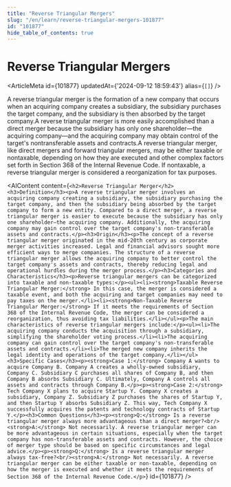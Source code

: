 ```yaml
---
title: "Reverse Triangular Mergers"
slug: "/en/learn/reverse-triangular-mergers-101877"
id: "101877"
hide_table_of_contents: true
---
```



# Reverse Triangular Mergers

<ArticleMeta id={101877} updatedAt={'2024-09-12 18:59:43'} alias={`[]`} />
<div className='border-solid border-b border-t-0 my-4 border-[var(--ifm-color-gray-300)]' />

A reverse triangular merger is the formation of a new company that occurs when an acquiring company creates a subsidiary, the subsidiary purchases the target company, and the subsidiary is then absorbed by the target company.A reverse triangular merger is more easily accomplished than a direct merger because the subsidiary has only one shareholder—the acquiring company—and the acquiring company may obtain control of the target's nontransferable assets and contracts.A reverse triangular merger, like direct mergers and forward triangular mergers, may be either taxable or nontaxable, depending on how they are executed and other complex factors set forth in Section 368 of the Internal Revenue Code. If nontaxable, a reverse triangular merger is considered a reorganization for tax purposes.

<AIContent content={`<h2>Reverse Triangular Merger</h2><h3>Definition</h3><p>A reverse triangular merger involves an acquiring company creating a subsidiary, the subsidiary purchasing the target company, and then the subsidiary being absorbed by the target company to form a new entity. Compared to a direct merger, a reverse triangular merger is easier to execute because the subsidiary has only one shareholder—the acquiring company. Additionally, the acquiring company may gain control over the target company's non-transferable assets and contracts.</p><h3>Origin</h3><p>The concept of a reverse triangular merger originated in the mid-20th century as corporate merger activities increased. Legal and financial advisors sought more efficient ways to merge companies. The structure of a reverse triangular merger allows the acquiring company to better control the target company's assets and contracts, thereby reducing legal and operational hurdles during the merger process.</p><h3>Categories and Characteristics</h3><p>Reverse triangular mergers can be categorized into taxable and non-taxable types:</p><ul><li><strong>Taxable Reverse Triangular Merger:</strong> In this case, the merger is considered a taxable event, and both the acquiring and target companies may need to pay taxes on the merger.</li><li><strong>Non-Taxable Reverse Triangular Merger:</strong> If it meets the requirements of Section 368 of the Internal Revenue Code, the merger can be considered a reorganization, thus avoiding tax liabilities.</li></ul><p>The main characteristics of reverse triangular mergers include:</p><ul><li>The acquiring company conducts the acquisition through a subsidiary, simplifying the shareholder voting process.</li><li>The acquiring company can gain control over the target company's non-transferable assets and contracts.</li><li>The merged new company inherits the legal identity and operations of the target company.</li></ul><h3>Specific Cases</h3><p><strong>Case 1:</strong> Company A wants to acquire Company B. Company A creates a wholly-owned subsidiary, Company C. Subsidiary C purchases all shares of Company B, and then Company B absorbs Subsidiary C. Ultimately, Company A controls all assets and contracts through Company B.</p><p><strong>Case 2:</strong> Tech Company X plans to acquire Startup Y. Company X creates a subsidiary, Company Z. Subsidiary Z purchases the shares of Startup Y, and then Startup Y absorbs Subsidiary Z. This way, Tech Company X successfully acquires the patents and technology contracts of Startup Y.</p><h3>Common Questions</h3><p><strong>Q:</strong> Is a reverse triangular merger always more advantageous than a direct merger?<br/><strong>A:</strong> Not necessarily. A reverse triangular merger can be more advantageous in certain situations, especially when the target company has non-transferable assets and contracts. However, the choice of merger type should be based on specific circumstances and legal advice.</p><p><strong>Q:</strong> Is a reverse triangular merger always tax-free?<br/><strong>A:</strong> Not necessarily. A reverse triangular merger can be either taxable or non-taxable, depending on how the merger is executed and whether it meets the requirements of Section 368 of the Internal Revenue Code.</p>`} id={101877} />
